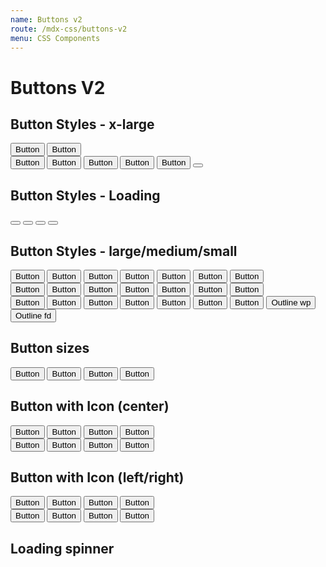 ```yaml
---
name: Buttons v2
route: /mdx-css/buttons-v2
menu: CSS Components
---
```



# Buttons V2

## Button Styles - x-large

<Playground>
	<div className="tutor-btn-group tutor-mb-15">
		<button className="tutor-btn tutor-btn-wordpress tutor-btn-xl">Button</button>
		<button className="tutor-btn tutor-btn-wordpress-outline tutor-btn-xl">Button</button>
	</div>
	<div className="tutor-btn-group">
		<button className="tutor-btn tutor-btn-primary tutor-btn-xl">Button</button>
		<button className="tutor-btn tutor-btn-secondary tutor-btn-xl">Button</button>
		<button className="tutor-btn tutor-btn-tertiary tutor-is-outline tutor-btn-xl">Button</button>
		<button className="tutor-btn tutor-btn-disable tutor-no-hover  tutor-btn-xl">Button</button>
		<button className="tutor-btn tutor-btn-disable-outline tutor-no-hover tutor-btn-xl">Button</button>
		<button className="tutor-btn tutor-btn-loading tutor-no-hover tutor-btn-xl">
			<div class="ball"></div>
			<div class="ball"></div>
			<div class="ball"></div>
			<div class="ball"></div>
		</button>
	</div>
</Playground>

## Button Styles - Loading

<Playground>
	<div className="tutor-btn-group">
		<button className="tutor-btn tutor-btn-loading tutor-no-hover tutor-btn-xl">
			<div class="ball"></div>
			<div class="ball"></div>
			<div class="ball"></div>
			<div class="ball"></div>
		</button>
		<button className="tutor-btn tutor-btn-loading tutor-no-hover tutor-btn-lg">
			<div class="ball"></div>
			<div class="ball"></div>
			<div class="ball"></div>
			<div class="ball"></div>
		</button>
		<button className="tutor-btn tutor-btn-loading tutor-no-hover tutor-btn-md">
			<div class="ball"></div>
			<div class="ball"></div>
			<div class="ball"></div>
			<div class="ball"></div>
		</button>
		<button className="tutor-btn tutor-btn-loading tutor-no-hover tutor-btn-sm">
			<div class="ball"></div>
			<div class="ball"></div>
			<div class="ball"></div>
			<div class="ball"></div>
		</button>
	</div>
</Playground>

## Button Styles - large/medium/small

<Playground>
	<div className="tutor-btn-group">
		<button className="tutor-btn tutor-btn-wordpress tutor-btn-lg">Button</button>
		<button className="tutor-btn tutor-btn-wordpress-outline tutor-btn-lg">Button</button>
		<button className="tutor-btn tutor-btn-primary tutor-btn-lg">Button</button>
		<button className="tutor-btn tutor-btn-secondary tutor-btn-lg">Button</button>
		<button className="tutor-btn tutor-btn-tertiary tutor-is-outline tutor-btn-lg">Button</button>
		<button className="tutor-btn tutor-btn-disable tutor-no-hover tutor-btn-lg">Button</button>
		<button className="tutor-btn tutor-btn-disable-outline tutor-no-hover tutor-btn-lg">Button</button>
	</div>
	<div className="tutor-btn-group tutor-mt-15">
		<button className="tutor-btn tutor-btn-wordpress tutor-btn-md">Button</button>
		<button className="tutor-btn tutor-btn-wordpress-outline tutor-btn-md">Button</button>
		<button className="tutor-btn tutor-btn-primary tutor-btn-md">Button</button>
		<button className="tutor-btn tutor-btn-secondary tutor-btn-md">Button</button>
		<button className="tutor-btn tutor-btn-tertiary tutor-is-outline tutor-btn-md">Button</button>
		<button className="tutor-btn tutor-btn-disable tutor-no-hover tutor-btn-md">Button</button>
		<button className="tutor-btn tutor-btn-disable-outline tutor-no-hover tutor-btn-md">Button</button>
	</div>
	<div className="tutor-btn-group tutor-mt-15">
		<button className="tutor-btn tutor-btn-wordpress tutor-btn-sm">Button</button>
		<button className="tutor-btn tutor-btn-wordpress-outline tutor-btn-sm">Button</button>
		<button className="tutor-btn tutor-btn-primary tutor-btn-sm">Button</button>
		<button className="tutor-btn tutor-btn-secondary tutor-btn-sm">Button</button>
		<button className="tutor-btn tutor-btn-tertiary tutor-is-outline tutor-btn-sm">Button</button>
		<button className="tutor-btn tutor-btn-disable tutor-no-hover tutor-btn-sm">Button</button>
		<button className="tutor-btn tutor-btn-disable-outline tutor-no-hover tutor-btn-sm">Button</button>
		<button className="tutor-btn tutor-btn-disable-outline tutor-btn-outline-wp tutor-btn-sm">Outline wp</button>
		<button className="tutor-btn tutor-btn-disable-outline tutor-btn-outline-fd tutor-btn-sm">Outline fd</button>
	</div>
</Playground>

## Button sizes

<Playground>
	<div className="tutor-btn-group">
		<button className="tutor-btn tutor-btn-xl">Button</button>
		<button className="tutor-btn tutor-btn-lg">Button</button>
		<button className="tutor-btn tutor-btn-md">Button</button>
		<button className="tutor-btn tutor-btn-sm">Button</button>
	</div>
</Playground>

## Button with Icon (center)

<Playground>
	<div className="tutor-btn-group">
		<button className="tutor-btn tutor-btn-icon tutor-btn-primary tutor-btn-xl">
			<span className="btn-icon tutor-icon heart-filled"></span>
			<span>Button</span>
		</button>
		<button className="tutor-btn tutor-btn-icon tutor-btn-primary tutor-btn-lg">
			<span className="btn-icon tutor-icon heart-filled"></span>
			<span>Button</span>
		</button>
		<button className="tutor-btn tutor-btn-icon tutor-btn-primary tutor-btn-md">
			<span className="btn-icon tutor-icon heart-filled"></span>
			<span>Button</span>
		</button>
		<button className="tutor-btn tutor-btn-icon tutor-btn-primary tutor-btn-sm">
			<span className="btn-icon tutor-icon heart-filled"></span>
			<span>Button</span>
		</button>
	</div>
	<div className="tutor-btn-group tutor-mt-15">
		<button className="tutor-btn tutor-btn-icon tutor-btn-primary tutor-btn-sm">
			<span>Button</span>
			<span className="btn-icon tutor-icon heart-filled"></span>
		</button>
		<button className="tutor-btn tutor-btn-icon tutor-btn-primary tutor-btn-md">
			<span>Button</span>
			<span className="btn-icon tutor-icon heart-filled"></span>
		</button>
		<button className="tutor-btn tutor-btn-icon tutor-btn-primary tutor-btn-lg">
			<span>Button</span>
			<span className="btn-icon tutor-icon heart-filled"></span>
		</button>
		<button className="tutor-btn tutor-btn-icon tutor-btn-primary tutor-btn-xl">
			<span>Button</span>
			<span className="btn-icon tutor-icon heart-filled"></span>
		</button>
	</div>
</Playground>

## Button with Icon (left/right)

<Playground>
	<div className="tutor-btn-group">
		<button className="tutor-btn tutor-btn-icon tutor-btn-icon-left tutor-btn-xl">
			<span className="btn-icon  tutor-icon heart-filled"></span>
			<span>Button</span>
		</button>
		<button className="tutor-btn tutor-btn-icon tutor-btn-icon-left tutor-btn-lg">
			<span className="btn-icon  tutor-icon heart-filled"></span>
			<span>Button</span>
		</button>
		<button className="tutor-btn tutor-btn-icon tutor-btn-icon-left tutor-btn-md">
			<span className="btn-icon  tutor-icon heart-filled"></span>
			<span>Button</span>
		</button>
		<button className="tutor-btn tutor-btn-icon tutor-btn-icon-left tutor-btn-sm">
			<span className="btn-icon  tutor-icon heart-filled"></span>
			<span>Button</span>
		</button>
	</div>
	<div className="tutor-btn-group tutor-mt-15">
		<button className="tutor-btn tutor-btn-icon tutor-btn-icon-right tutor-btn-sm">
			<span>Button</span>
			<span className="btn-icon  tutor-icon heart-filled"></span>
		</button>
		<button className="tutor-btn tutor-btn-icon tutor-btn-icon-right tutor-btn-md">
			<span>Button</span>
			<span className="btn-icon  tutor-icon heart-filled"></span>
		</button>
		<button className="tutor-btn tutor-btn-icon tutor-btn-icon-right tutor-btn-lg">
			<span>Button</span>
			<span className="btn-icon  tutor-icon heart-filled"></span>
		</button>
		<button className="tutor-btn tutor-btn-icon tutor-btn-icon-right tutor-btn-xl">
			<span>Button</span>
			<span className="btn-icon  tutor-icon heart-filled"></span>
		</button>
	</div>
</Playground>

## Loading spinner

<Playground>
	<div className="tutor-py-20">
		<div className="tutor-loading-spinner" style={{'--size': '20px'}}></div>
	</div>
	<div className="tutor-py-20">
		<div className="tutor-loading-spinner" style={{'--size': '30px'}}></div>
	</div>
	<div className="tutor-py-30">
		<div className="tutor-loading-spinner" style={{'--size': '40px'}}></div>
	</div>
</Playground>
